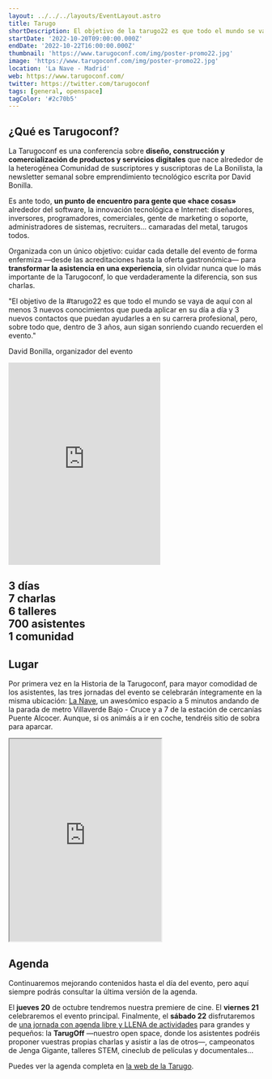 ```yaml
---
layout: ../../../layouts/EventLayout.astro
title: Tarugo
shortDescription: El objetivo de la tarugo22 es que todo el mundo se vaya de aquí con al menos 3 nuevos conocimientos que pueda aplicar en su día a día y 3 nuevos contactos 
startDate: '2022-10-20T09:00:00.000Z'
endDate: '2022-10-22T16:00:00.000Z'
thumbnail: 'https://www.tarugoconf.com/img/poster-promo22.jpg'
image: 'https://www.tarugoconf.com/img/poster-promo22.jpg'
location: 'La Nave - Madrid'
web: https://www.tarugoconf.com/
twitter: https://twitter.com/tarugoconf
tags: [general, openspace]
tagColor: '#2c70b5'
---
```


<h2>¿Qué es Tarugoconf?</h2>

La Tarugoconf es una conferencia sobre **diseño, construcción y comercialización de productos y servicios digitales** que nace alrededor de la heterogénea Comunidad de suscriptores y suscriptoras de La Bonilista, la newsletter semanal sobre emprendimiento tecnológico escrita por David Bonilla.

Es ante todo, **un punto de encuentro para gente que «hace cosas»** alrededor del software, la innovación tecnológica e Internet: diseñadores, inversores, programadores, comerciales, gente de marketing o soporte, administradores de sistemas, recruiters... camaradas del metal, tarugos todos.

Organizada con un único objetivo: cuidar cada detalle del evento de forma enfermiza —desde las acreditaciones hasta la oferta gastronómica— para **transformar la asistencia en una experiencia**, sin olvidar nunca que lo más importante de la Tarugoconf, lo que verdaderamente la diferencia, son sus charlas.

"El objetivo de la #tarugo22 es que todo el mundo se vaya de aquí con al menos 3 nuevos conocimientos que pueda aplicar en su día a día y 3 nuevos contactos que puedan ayudarles a en su carrera profesional, pero, sobre todo que, dentro de 3 años, aun sigan sonriendo cuando recuerden el evento."

<span className="text-xs">David Bonilla, organizador del evento</span>

<div className="flex items-center gap-4 mt-4">
  <iframe className="w-full mt-4" height="400" src="https://player.vimeo.com/video/384584744?h=2842150b4e&amp;title=0&amp;byline=0&amp;portrait=0&amp;autoplay=0&amp;dnt=1&amp;app_id=122963" frameborder="0" allow="autoplay; fullscreen; picture-in-picture" allowfullscreen="" title="Resumen de la #TARUGO4" data-ready="true"></iframe>

  <h2 style={{flexShrink: '0'}}><strong>3</strong> días<br/> <strong>7</strong> charlas<br/> <strong>6</strong> talleres<br/> <strong>700</strong> asistentes<br/> <strong>1</strong> comunidad</h2>
</div>

## Lugar

Por primera vez en la Historia de la Tarugoconf, para mayor comodidad de los asistentes, las tres jornadas del evento se celebrarán íntegramente en la misma ubicación: [La Nave](https://www.lanavemadrid.com/), un awesómico espacio a 5 minutos andando de la parada de metro Villaverde Bajo - Cruce y a 7 de la estación de cercanías Puente Alcocer. Aunque, si os animáis a ir en coche, tendréis sitio de sobra para aparcar.

<iframe className="w-full mt-4" height="400" src="https://www.google.com/maps/embed?pb=!1m18!1m12!1m3!1d3040.7636952189428!2d-3.6981867838185436!3d40.34758776776415!2m3!1f0!2f0!3f0!3m2!1i1024!2i768!4f13.1!3m3!1m2!1s0xd4226dc6a64c46b%3A0x23e1b239d4aea935!2sLa%20Nave!5e0!3m2!1ses!2ses!4v1664083918920!5m2!1ses!2ses" allowfullscreen="" loading="lazy" referrerpolicy="no-referrer-when-downgrade"></iframe>

## Agenda

Continuaremos mejorando contenidos hasta el día del evento, pero aquí siempre podrás consultar la última versión de la agenda.

El **jueves 20** de octubre tendremos nuestra premiere de cine. El **viernes 21** celebraremos el evento principal. Finalmente, el **sábado 22** disfrutaremos de [una jornada con agenda libre y LLENA de actividades](https://www.tarugoconf.com/sabado-tarugo/) para grandes y pequeños: la **TarugOff** —nuestro open space, donde los asistentes podréis proponer vuestras propias charlas y asistir a las de otros—, campeonatos de Jenga Gigante, talleres STEM, cineclub de películas y documentales...

Puedes ver la agenda completa en [la web de la Tarugo](https://www.tarugoconf.com/#calendar).

